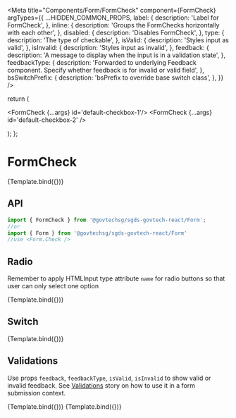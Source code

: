 
<Meta
  title="Components/Form/FormCheck"
  component={FormCheck}
  argTypes={{
    ...HIDDEN_COMMON_PROPS,
    label: {
      description: 'Label for FormCheck',
    },
    inline: {
      description: 'Groups the FormChecks horizontally with each other',
    },
    disabled: {
      description: 'Disables FormCheck',
    },
    type: {
      description: 'The type of checkable',
    },
    isValid: {
      description: 'Styles input as valid',
    },
    isInvalid: {
      description: 'Styles input as invalid',
    },
    feedback: {
      description:
        'A message to display when the input is in a validation state',
    },
    feedbackType: {
      description:
        'Forwarded to underlying Feedback component. Specify whether feedback is for invalid or valid field',
    },
    bsSwitchPrefix: {
      description: 'bsPrefix to override base switch class',
    },
  }}
/>

  return (
    <Form>
      <FormCheck {...args} id='default-checkbox-1'/>
      <FormCheck {...args} id='default-checkbox-2' />
    </Form>
  );
};

# FormCheck

<Canvas>
  <Story
    name="Default - checkbox"
    args={{ label: 'I am default a checkbox (change me)' }}
  >
    {Template.bind({})}
  </Story>
</Canvas>

## API

```jsx
import { FormCheck } from '@govtechsg/sgds-govtech-react/Form'; 
//or 
import { Form } from '@govtechsg/sgds-govtech-react/Form'
//use <Form.Check />
```

<ArgsTable story="Default - checkbox" />

## Radio

Remember to apply HTMLInput type attribute `name` for radio buttons so that user can only select one option

<Canvas>
  <Story
    name="Default - radio"
    args={{ label: 'Radio', type: 'radio', name: 'radio_checks' }}
  >
    {Template.bind({})}
  </Story>
</Canvas>

## Switch

<Canvas>
  <Story name="Default - switch" args={{ label: 'Switch', type: 'switch' }}>
    {Template.bind({})}
  </Story>
</Canvas>

## Validations

Use props `feedback`, `feedbackType`, `isValid`, `isInvalid` to show valid or invalid feedback.
See [Validations](/docs/components-form-validations--native-html-5-form-validation) story on how to use it in a form submission context.

<Canvas>
  <Story
    name="Valid feedback"
    args={{
      label: 'Valid',
      isValid: true,
      feedbackType: 'valid',
      feedback: 'All is good!',
    }}
  >
    {Template.bind({})}
  </Story>
  <Story
    name="Invalid Feedback"
    args={{
      label: 'Invalid',
      isInvalid: true,
      feedbackType: 'invalid',
      feedback: 'Uh Oh!',
    }}
  >
    {Template.bind({})}
  </Story>
</Canvas>
